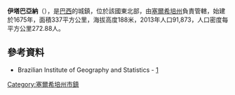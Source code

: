 {{coord|10|41|06|S|37|25|30|W|scale:30000|display=title}}

'''伊塔巴亞納'''（{{lang-pt|Itabaiana}}），是[[巴西|巴西]]的城鎮，位於該國東北部，由[[塞爾希培州|塞爾希培州]]負責管轄，始建於1675年，面積337平方公里，海拔高度188米，2013年人口91,873，人口密度每平方公里272.88人。

==參考資料==
* Brazilian Institute of Geography and Statistics - [https://web.archive.org/web/20080611095922/http://www.ibge.gov.br/cidadesat/default.php]

{{Brazil-geo-stub}}
{{塞爾希培州市鎮}}
[[Category:塞爾希培州市鎮|Category:塞爾希培州市鎮]]